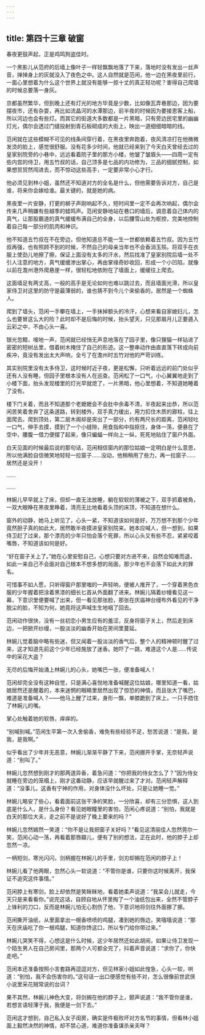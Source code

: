 ```yaml
---
---
---
```

title: 第四十三章 破窗
---




春夜更鼓声起，正是鸡鸣狗盗佳时。

一个黑影儿从范府的后墙上像叶子一样轻飘飘地落了下来，落地时没有发出一丝声音，掸掸身上的灰就没入了夜色之中。这人自然就是范闲，他一边在黑夜里前行，一面心里想着为什么这个世界上就没有能够一掠十丈的真正轻功呢？害得自己爬墙的时候总要落一身灰。

京都虽然繁华，但到晚上还有灯光的地方毕竟是少数，比如像瓦弄巷那边，因为要摆夜市，还有杂耍，再比如流晶河的水潭那边，前半夜的时候因为要接恩客上船，所以河边也会有些灯。而其它的街道大多数都是一片黑暗，只有旁边民宅里的幽幽灯光，偶尔会透过门缝投射到青石板砌成的大街上，映出一道细细暗暗的线。

范闲就在这些模糊不可见的线条间穿行着，在黑夜里奔跑着，夜风清凉打在他微微发烫的脸上，感觉很舒服。没有花多少时间，他就已经来到了今天白天曾经去过的皇家别院旁的小巷中，远远看着院子里的那方小楼，他皱了皱眉头——四周一定有些内宫的侍卫，用五竹叔的话，自己顶多是七品的内功修为，三品的细腻控制，如果想贸贸然闯进去，而不惊动这些高手，一定要非常小心才行。

他必须见到林小姐，虽然还不知道对方的全名是什么，但他需要告诉对方，自己是谁，将来你会嫁给谁。最关键的，就是她的病。

黑夜里一片安静，打更的梆子声刚响起不久，短时间里一定不会再次响起，偶尔会传来几声稍嫌有些越季的蛙鸣声。范闲安静地站在巷口的墙后，调息着自己体内的真气，让那股霸道的真气缓缓布满自己的全身，以后腰雪山处为枢控，完美地控制着自己每一部分的肌肉和神识。

他不知道五竹叔在不在旁边，但他知道总不能一生一世都依赖着五竹叔。因为五竹叔再强，也有照顾不到的时候，不然自己的母亲当年也不会香消玉殒。将双手在衣服上使劲儿地擦了擦，保证上面没有太多的汗水，然后找准了皇家别院后墙一处不引人注意的地方，真气缓缓渗出掌心，再由掌缘奇妙收回，形成一个小凹陷，就像以前在澹州港外爬悬崖一样，很轻松地依附在了墙面上，缓缓往上爬去。

这面墙足有两丈高，一般的高手是无论如何也难以跳过去，而且墙面光滑，所以皇家侍卫对这里的防守是最薄弱的，谁也猜不到今儿个来偷香的，居然是一个蜘蛛人。

爬到了墙头，范闲一手攀在墙上，一手抹掉额头的冷汗，心想来看自家媳妇儿，怎么也要冒这么大的险？此时却不是后悔的时候，抬头望天，只见那眉月儿正要遁入云彩之中，不由心头一喜。

银光忽黯，嗖地一声，范闲就已经悄无声息地落在了园子里，像只狸猫一样钻进了密密的短树丛里，借着树木掩住了自己的形迹。这一整串动作由直直落下转成向前疾冲，竟没有发出太大声响，全亏了在澹州时五竹对他的严苛训练。

其实别院里没有太多侍卫，这时候时近子夜，更是松懈，只听着远远的前门处似乎还有人没有睡，但园子里根本没有人在巡查。范闲松了一口气，小心翼翼地走到了小楼下面，抬头发现楼里的灯光早就熄了，一片黑暗，他心里想着，不知道她睡着了没有。

楼下门关着，而且不知道那个老嬷嬷会不会肚中余毒不清，半夜起来出恭，所以范闲苦笑着舍弃了这条道路，转到楼外，双手真力缓出，用力扣住木质的廊柱，往上面爬去。爬到顶处，第二层木阁却是突出了一部分，约有两尺长的距离，范闲轻吐一口气，伸手去摸，摸到了一个小缝隙，用食指和中指抠住，身体一荡，便悬在了空中，腰腹一借力便摆了起来，像只蝙蝠一样向上一纵，死死地贴住了窗户外面。

白天见面的时候最后说的那句话，范闲相信窗内的那位姑娘一定明白是什么意思，所以他满脸自信微笑地轻轻一拉窗子……没动，他稍稍用了些力，再一拉窗子……居然还是没开！

……

……

林婉儿早早就上了床，但却一直无法放睡，躺在软软的薄被之下，双手抓着被角，一双大眼睁在黑夜里睁着，清亮无比地看着头顶的床顶，不知道在想什么。

窗外的动静，她马上听见了，心头一紧，不知道该如何是好，万万想不到那个少年竟然胆子真的如此大，居然敢半夜摸进皇家别院来。她本应喊人，但一想到，如果侍卫赶了过来，那个漂亮的少年只怕会落个死罪，所以心头又有些不忍，紧紧咬着嘴唇，不知道该如何是好。

“好在窗子关上了。”她在心里安慰自己，心想只要对方进不来，自然会知难而退，如此一来自己不会面对自己根本不想多想的局面，那少年也不会落下如此大的罪名。

可惜事不如人愿，只听得窗户那里嗤的一声轻响，便被人推开了，一个穿着黑色衣服的少年握着把涂着黑漆的细长匕首从外面翻了进来。林婉儿隔着纱幔看见这一幕，下意识里便要喊了出来，但一看见那张脸，那张在庆庙神台缦布外看见的干净脱尘的脸，不知为何，她竟将这声喊生生地咽了回去。

范闲动作很快，没有一丝初恋小男生应有的羞涩，反身将窗子关上，然后走到床边，一把掀开纱缦，一股淡淡的幽香开始在房间里蔓延。

林婉儿觉着脑中略有些迷，但又闻着一股淡淡的香气后，整个人的精神顿时醒了过来，这才知道先前这个少年已经施放了迷香。她吓了一跳，难道这个人是……传说中的采花大盗？

无尽的后悔开始涌上林婉儿的心头，她嘴巴一张，便准备喊人！

范闲却完全没有这种自觉，只是满心喜悦地准备喊醒这位姑娘，哪里知道一看，姑娘居然还是醒着的，本来迷惘的眼睛里居然出现了惊恐的神情，而且张大了嘴巴，难道是准备喊人？——他马上醒了过来，身形一飘，单膝跪到了床上，一只手捂住了林婉儿的嘴。

掌心处触着她的软唇，痒痒的。

“别喊别喊。”范闲生平第一次入舍偷香，难免有些经验不足，愁苦说道：“是我，是我，是我啊。”

似乎看出了少年并无恶意，林婉儿渐渐平静了下来，范闲挪开手掌，无奈轻声说道：“别叫了。”

林婉儿忽然想到刚才的那两道异香，着急问道：“你把我的侍女怎么了？”因为侍女就睡在旁边的笼榻上，刚才这番动静，应该早就醒过来了才对。范闲轻声解释道：“没事儿，这香有宁神的作用，对身体没什么坏处，只是让她睡一觉。”

林婉儿略安了些心，看着面前这张干净的笑脸，一分欣喜，却有三分恐惧，这人到底是什么人，是什么身份？看见她眼瞳里的害怕，范闲心疼说道：“别怕，我就是白天的那位大夫，走之前不是说好了晚上要来的吗？”

林婉儿忽然嫣然一笑道：“你不是让我把窗子关好吗？”看见这清丽佳人忽然莞尔一笑，范闲心动一荡，再看着那唇瓣儿，便有了别的想法，正在此时，他的脖子上却忽然一凉。

一柄短剑，寒光闪闪，剑柄握在林婉儿的手里，剑刃却搁在范闲的脖子上！

林婉儿看了他两眼，忽然心头一软说道：“不管你是谁，只要你这时候离开，我保证不追究这件事情。”

范闲脖上有寒剑，脸上却依然是笑眯眯地，看着她柔声说道：“我呆会儿就走，今天只是来看看你。”说完这话，自顾自地从怀里掏了一个油纸包出来，全然不管脖子上锋利的刀口，反而是林婉儿怕无心割伤了他，下意识地将剑往外面挪了挪。

范闲撕开油纸，从里面拿出一根香喷喷的鸡腿，凑到她的唇边，笑嘻嘻说道：“那天在庆庙吃了你一根鸡腿，知道你馋这口，所以专门给你带过来。”

林婉儿哭笑不得，心想这是什么时候，这少年居然还如此胡闹，如果让侍卫发现一个陌生男人在自己房间里，那两个人可都全完了，抖着声音说道：“求你了，你快走吧。”

范闲本还准备按照小言套路再逗逗对方，但见林家小姐如此惶急，心头一软，哄道：“别怕，我不会伤害你的。”这句话一出口便感觉有些不对，怎么很像前世武侠小说里采花贼常说的台词？

果不其然，林婉儿神色大变，将剑搁在他的脖子上，颤声说道：“我不管你是谁，若想言语轻薄于我，我便是一剑下去。”

范闲这才想到，自己私入女子闺房，确实是件极败坏对方名节的事情，但看林小姐面上毅然决然的神情，却不禁心道，难道你准备谋杀亲夫咩？